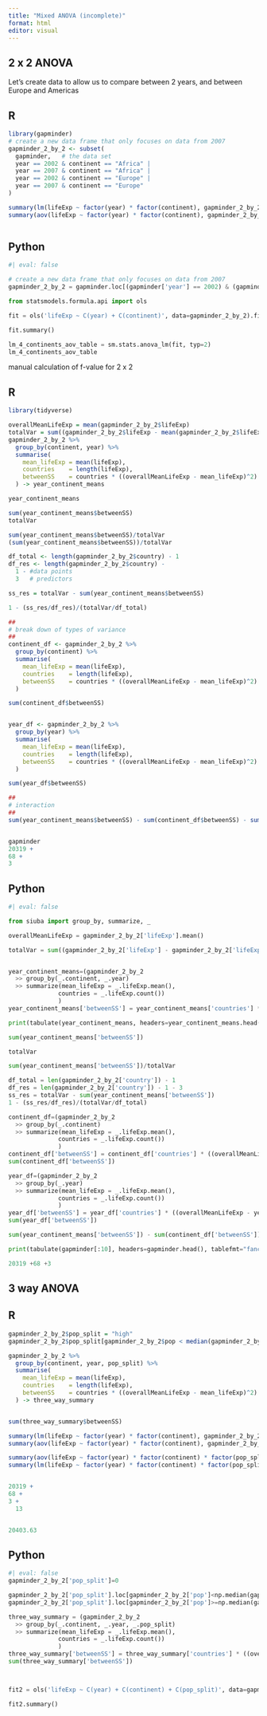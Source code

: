 ```yaml
---
title: "Mixed ANOVA (incomplete)"
format: html
editor: visual
---
```


## 2 x 2 ANOVA

Let's create data to allow us to compare between 2 years, and between Europe and Americas

::: panel-tabset
## R

```r
library(gapminder)
# create a new data frame that only focuses on data from 2007
gapminder_2_by_2 <- subset(
  gapminder,   # the data set
  year == 2002 & continent == "Africa" |
  year == 2007 & continent == "Africa" |
  year == 2002 & continent == "Europe" |
  year == 2007 & continent == "Europe"
)

summary(lm(lifeExp ~ factor(year) * factor(continent), gapminder_2_by_2))
summary(aov(lifeExp ~ factor(year) * factor(continent), gapminder_2_by_2))



```

## Python

```python
#| eval: false

# create a new data frame that only focuses on data from 2007
gapminder_2_by_2 = gapminder.loc[(gapminder['year'] == 2002) & (gapminder['continent'] == "Africa") | (gapminder['year'] == 2007) & (gapminder['continent'] == "Africa") | (gapminder['year'] == 2002) & (gapminder['continent'] == "Europe") | (gapminder['year'] == 2007) & (gapminder['continent'] == "Europe") ]

from statsmodels.formula.api import ols

fit = ols('lifeExp ~ C(year) + C(continent)', data=gapminder_2_by_2).fit() 

fit.summary()

lm_4_continents_aov_table = sm.stats.anova_lm(fit, typ=2)
lm_4_continents_aov_table

```
:::

manual calculation of f-value for 2 x 2

::: panel-tabset
## R

```r
library(tidyverse)

overallMeanLifeExp = mean(gapminder_2_by_2$lifeExp)
totalVar = sum((gapminder_2_by_2$lifeExp - mean(gapminder_2_by_2$lifeExp))^2)
gapminder_2_by_2 %>%
  group_by(continent, year) %>%
  summarise(
    mean_lifeExp = mean(lifeExp),
    countries    = length(lifeExp),
    betweenSS    = countries * ((overallMeanLifeExp - mean_lifeExp)^2)
  ) -> year_continent_means

year_continent_means

sum(year_continent_means$betweenSS)
totalVar

sum(year_continent_means$betweenSS)/totalVar
(sum(year_continent_means$betweenSS))/totalVar

df_total <- length(gapminder_2_by_2$country) - 1
df_res <- length(gapminder_2_by_2$country) - 
  1 - #data points
  3   # predictors

ss_res = totalVar - sum(year_continent_means$betweenSS)

1 - (ss_res/df_res)/(totalVar/df_total)

##
# break down of types of variance
##
continent_df <- gapminder_2_by_2 %>%
  group_by(continent) %>%
  summarise(
    mean_lifeExp = mean(lifeExp),
    countries    = length(lifeExp),
    betweenSS    = countries * ((overallMeanLifeExp - mean_lifeExp)^2)
  )

sum(continent_df$betweenSS)


year_df <- gapminder_2_by_2 %>%
  group_by(year) %>%
  summarise(
    mean_lifeExp = mean(lifeExp),
    countries    = length(lifeExp),
    betweenSS    = countries * ((overallMeanLifeExp - mean_lifeExp)^2)
  )

sum(year_df$betweenSS)

##
# interaction
##
sum(year_continent_means$betweenSS) - sum(continent_df$betweenSS) - sum(year_df$betweenSS)


gapminder
20319 +
68 +
3
```

## Python

```python
#| eval: false

from siuba import group_by, summarize, _

overallMeanLifeExp = gapminder_2_by_2['lifeExp'].mean()

totalVar = sum((gapminder_2_by_2['lifeExp'] - gapminder_2_by_2['lifeExp'].mean())**2)


year_continent_means=(gapminder_2_by_2
  >> group_by(_.continent, _.year)
  >> summarize(mean_lifeExp = _.lifeExp.mean(),
              countries = _.lifeExp.count())
              )
year_continent_means['betweenSS'] = year_continent_means['countries'] * ((overallMeanLifeExp - year_continent_means['mean_lifeExp'])**2)

print(tabulate(year_continent_means, headers=year_continent_means.head(), tablefmt="fancy_grid",showindex=False))

sum(year_continent_means['betweenSS'])

totalVar

sum(year_continent_means['betweenSS'])/totalVar

df_total = len(gapminder_2_by_2['country']) - 1
df_res = len(gapminder_2_by_2['country']) - 1 - 3
ss_res = totalVar - sum(year_continent_means['betweenSS'])
1 - (ss_res/df_res)/(totalVar/df_total)

continent_df=(gapminder_2_by_2
  >> group_by(_.continent)
  >> summarize(mean_lifeExp = _.lifeExp.mean(),
              countries = _.lifeExp.count())
              )
continent_df['betweenSS'] = continent_df['countries'] * ((overallMeanLifeExp - continent_df['mean_lifeExp'])**2)
sum(continent_df['betweenSS'])

year_df=(gapminder_2_by_2
  >> group_by(_.year)
  >> summarize(mean_lifeExp = _.lifeExp.mean(),
              countries = _.lifeExp.count())
              )
year_df['betweenSS'] = year_df['countries'] * ((overallMeanLifeExp - year_df['mean_lifeExp'])**2)
sum(year_df['betweenSS'])

sum(year_continent_means['betweenSS']) - sum(continent_df['betweenSS']) - sum(year_df['betweenSS'])

print(tabulate(gapminder[:10], headers=gapminder.head(), tablefmt="fancy_grid",showindex=False))

20319 +68 +3


```
:::



## 3 way ANOVA

::: panel-tabset
## R

```r

gapminder_2_by_2$pop_split = "high"
gapminder_2_by_2$pop_split[gapminder_2_by_2$pop < median(gapminder_2_by_2$pop)] = "low"

gapminder_2_by_2 %>%
  group_by(continent, year, pop_split) %>%
  summarise(
    mean_lifeExp = mean(lifeExp),
    countries    = length(lifeExp),
    betweenSS    = countries * ((overallMeanLifeExp - mean_lifeExp)^2)
  ) -> three_way_summary


sum(three_way_summary$betweenSS)

summary(lm(lifeExp ~ factor(year) * factor(continent), gapminder_2_by_2))
summary(aov(lifeExp ~ factor(year) * factor(continent), gapminder_2_by_2))

summary(aov(lifeExp ~ factor(year) * factor(continent) * factor(pop_split), gapminder_2_by_2))
summary(lm(lifeExp ~ factor(year) * factor(continent) * factor(pop_split), gapminder_2_by_2))


20319 +
68 +
3 + 
  13


20403.63
```

## Python

```python
#| eval: false
gapminder_2_by_2['pop_split']=0

gapminder_2_by_2['pop_split'].loc[gapminder_2_by_2['pop']<np.median(gapminder_2_by_2['pop'])]="low"
gapminder_2_by_2['pop_split'].loc[gapminder_2_by_2['pop']>=np.median(gapminder_2_by_2['pop'])]="high"

three_way_summary = (gapminder_2_by_2
  >> group_by(_.continent, _.year, _.pop_split)
  >> summarize(mean_lifeExp = _.lifeExp.mean(),
              countries = _.lifeExp.count())
              )
three_way_summary['betweenSS'] = three_way_summary['countries'] * ((overallMeanLifeExp - three_way_summary['mean_lifeExp'])**2)
sum(three_way_summary['betweenSS'])



fit2 = ols('lifeExp ~ C(year) + C(continent) + C(pop_split)', data=gapminder_2_by_2).fit() 

fit2.summary()
```
:::
